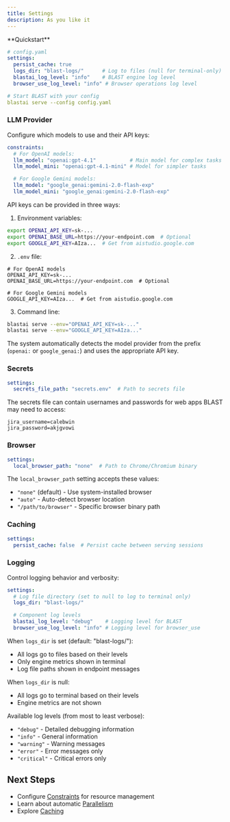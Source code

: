 ```yaml
---
title: Settings
description: As you like it
---
```


<Note>
**Quickstart**

```yaml
# config.yaml
settings:
  persist_cache: true
  logs_dir: "blast-logs/"      # Log to files (null for terminal-only)
  blastai_log_level: "info"    # BLAST engine log level
  browser_use_log_level: "info" # Browser operations log level

# Start BLAST with your config
blastai serve --config config.yaml
```
</Note>

### LLM Provider

Configure which models to use and their API keys:

```yaml
constraints:
  # For OpenAI models:
  llm_model: "openai:gpt-4.1"           # Main model for complex tasks
  llm_model_mini: "openai:gpt-4.1-mini" # Model for simpler tasks

  # For Google Gemini models:
  llm_model: "google_genai:gemini-2.0-flash-exp"
  llm_model_mini: "google_genai:gemini-2.0-flash-exp"
```

API keys can be provided in three ways:

1. Environment variables:
```bash
export OPENAI_API_KEY=sk-...
export OPENAI_BASE_URL=https://your-endpoint.com  # Optional
export GOOGLE_API_KEY=AIza...  # Get from aistudio.google.com
```

2. `.env` file:
```env
# For OpenAI models
OPENAI_API_KEY=sk-...
OPENAI_BASE_URL=https://your-endpoint.com  # Optional

# For Google Gemini models
GOOGLE_API_KEY=AIza...  # Get from aistudio.google.com
```

3. Command line:
```bash
blastai serve --env="OPENAI_API_KEY=sk-..."
blastai serve --env="GOOGLE_API_KEY=AIza..."
```

The system automatically detects the model provider from the prefix (`openai:` or `google_genai:`) and uses the appropriate API key.

### Secrets

```yaml
settings:
  secrets_file_path: "secrets.env"  # Path to secrets file
```

The secrets file can contain usernames and passwords for web apps BLAST may need to access:
```env
jira_username=calebwin
jira_password=akjgvowi
```

### Browser

```yaml
settings:
  local_browser_path: "none"  # Path to Chrome/Chromium binary
```

The `local_browser_path` setting accepts these values:
- `"none"` (default) - Use system-installed browser
- `"auto"` - Auto-detect browser location
- `"/path/to/browser"` - Specific browser binary path

### Caching

```yaml
settings:
  persist_cache: false  # Persist cache between serving sessions
```

### Logging

Control logging behavior and verbosity:

```yaml
settings:
  # Log file directory (set to null to log to terminal only)
  logs_dir: "blast-logs/"

  # Component log levels
  blastai_log_level: "debug"    # Logging level for BLAST
  browser_use_log_level: "info" # Logging level for browser_use
```

When `logs_dir` is set (default: "blast-logs/"):
- All logs go to files based on their levels
- Only engine metrics shown in terminal
- Log file paths shown in endpoint messages

When `logs_dir` is null:
- All logs go to terminal based on their levels
- Engine metrics are not shown

Available log levels (from most to least verbose):
- `"debug"` - Detailed debugging information
- `"info"` - General information
- `"warning"` - Warning messages
- `"error"` - Error messages only
- `"critical"` - Critical errors only

## Next Steps

- Configure [Constraints](/guides/constraints) for resource management
- Learn about automatic [Parallelism](/guides/parallelism)
- Explore [Caching](/guides/caching)
